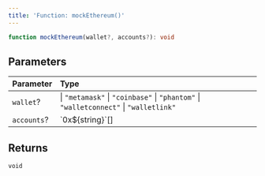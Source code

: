 ```yaml
---
title: 'Function: mockEthereum()'
---
```


```ts
function mockEthereum(wallet?, accounts?): void
```

## Parameters

| Parameter | Type |
| :------ | :------ |
| `wallet`? |  \| `"metamask"` \| `"coinbase"` \| `"phantom"` \| `"walletconnect"` \| `"walletlink"` |
| `accounts`? | \`0x$\{string\}\`[] |

## Returns

`void`
